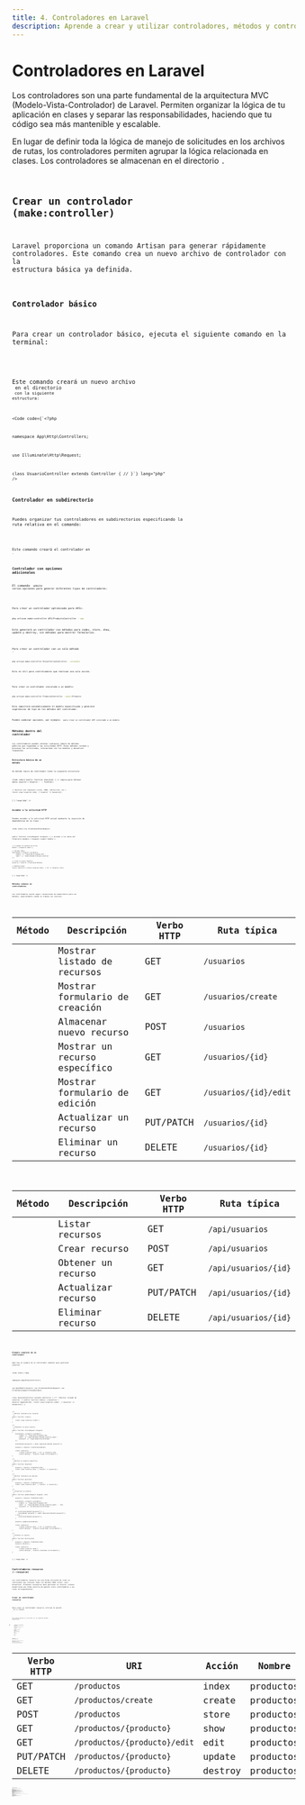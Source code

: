 ```yaml
---
title: 4. Controladores en Laravel
description: Aprende a crear y utilizar controladores, métodos y controladores resource en Laravel
---
```



# Controladores en Laravel

Los controladores son una parte fundamental de la arquitectura MVC (Modelo-Vista-Controlador) de Laravel. Permiten organizar la lógica de tu aplicación en clases y separar las responsabilidades, haciendo que tu código sea más mantenible y escalable.

En lugar de definir toda la lógica de manejo de solicitudes en los archivos de rutas, los controladores permiten agrupar la lógica relacionada en clases. Los controladores se almacenan en el directorio <Code code="app/Http/Controllers" lang="php" inline />.

## Crear un controlador (make:controller)

Laravel proporciona un comando Artisan para generar rápidamente controladores. Este comando crea un nuevo archivo de controlador con la estructura básica ya definida.

### Controlador básico

Para crear un controlador básico, ejecuta el siguiente comando en la terminal:

<Code code="php artisan make:controller UsuarioController" lang="bash" />

Este comando creará un nuevo archivo <Code code="UsuarioController.php" lang="php" inline /> en el directorio <Code code="app/Http/Controllers" lang="php" inline /> con la siguiente estructura:

<Code code={`<?php

namespace App\Http\Controllers;

use Illuminate\Http\Request;

class UsuarioController extends Controller
{
    //
}`} lang="php" />

### Controlador en subdirectorio

Puedes organizar tus controladores en subdirectorios especificando la ruta relativa en el comando:

<Code code="php artisan make:controller Admin/ProductoController" lang="bash" />

Este comando creará el controlador en <Code code="app/Http/Controllers/Admin/ProductoController.php" lang="php" inline />.

### Controlador con opciones adicionales

El comando <Code code="make:controller" lang="php" inline /> admite varias opciones para generar diferentes tipos de controladores:

<Tabs>
<TabItem label="Controlador API">

Para crear un controlador optimizado para APIs:

```bash
php artisan make:controller API/ProductoController --api
```

Esto generará un controlador con métodos para index, store, show, update y destroy, sin métodos para mostrar formularios.
</TabItem>

<TabItem label="Controlador invocable">

Para crear un controlador con un solo método <Code code="__invoke()" lang="php" inline />:

```bash
php artisan make:controller EnviarCorreoController --invokable
```

Esto es útil para controladores que realizan una sola acción.
</TabItem>

<TabItem label="Controlador con modelo">

Para crear un controlador vinculado a un modelo:

```bash
php artisan make:controller ProductoController --model=Producto
```

Esto importará automáticamente el modelo especificado y generará sugerencias de tipo en los métodos del controlador.
</TabItem>
</Tabs>

<Aside type="tip">
Puedes combinar opciones, por ejemplo: <Code code="php artisan make:controller API/ProductoController --api --model=Producto" lang="bash" /> para crear un controlador API vinculado a un modelo.
</Aside>

## Métodos dentro del controlador

Los controladores pueden contener cualquier número de métodos públicos que respondan a las solicitudes HTTP. Estos métodos reciben y procesan las solicitudes, interactúan con los modelos y devuelven respuestas.

### Estructura básica de un método

Un método típico de controlador tiene la siguiente estructura:

<Code code={`public function show($id)
{
    // Lógica para obtener datos
    $usuario = Usuario::find($id);
    
    // Devolver una respuesta (vista, JSON, redirección, etc.)
    return view('usuarios.show', ['usuario' => $usuario]);
}`} lang="php" />

### Acceder a la solicitud HTTP

Puedes acceder a la solicitud HTTP actual mediante la inyección de dependencias de la clase <Code code="Request" lang="php" inline />:

<Code code={`use Illuminate\Http\Request;

public function store(Request $request)
{
    // Acceder a los datos del formulario
    $nombre = $request->input('nombre');
    
    // O usando la sintaxis de array
    $email = $request['email'];
    
    // Validar datos
    $validated = $request->validate([
        'nombre' => 'required|string|max:255',
        'email' => 'required|email|unique:usuarios'
    ]);
    
    // Crear un nuevo registro
    $usuario = Usuario::create($validated);
    
    // Redireccionar
    return redirect()->route('usuarios.show', ['id' => $usuario->id]);
}`} lang="php" />

### Métodos comunes en controladores

Los controladores suelen seguir convenciones de nomenclatura para sus métodos, especialmente cuando se trabaja con recursos:

<Tabs>
<TabItem label="Métodos web">

| Método | Descripción | Verbo HTTP | Ruta típica |
|---------|-------------|-----------|-------------|
| <Code code="index()" lang="php" inline /> | Mostrar listado de recursos | GET | `/usuarios` |
| <Code code="create()" lang="php" inline /> | Mostrar formulario de creación | GET | `/usuarios/create` |
| <Code code="store()" lang="php" inline /> | Almacenar nuevo recurso | POST | `/usuarios` |
| <Code code="show()" lang="php" inline /> | Mostrar un recurso específico | GET | `/usuarios/{id}` |
| <Code code="edit()" lang="php" inline /> | Mostrar formulario de edición | GET | `/usuarios/{id}/edit` |
| <Code code="update()" lang="php" inline /> | Actualizar un recurso | PUT/PATCH | `/usuarios/{id}` |
| <Code code="destroy()" lang="php" inline /> | Eliminar un recurso | DELETE | `/usuarios/{id}` |

</TabItem>

<TabItem label="Métodos API">

| Método | Descripción | Verbo HTTP | Ruta típica |
|---------|-------------|-----------|-------------|
| <Code code="index()" lang="php" inline /> | Listar recursos | GET | `/api/usuarios` |
| <Code code="store()" lang="php" inline /> | Crear recurso | POST | `/api/usuarios` |
| <Code code="show()" lang="php" inline /> | Obtener un recurso | GET | `/api/usuarios/{id}` |
| <Code code="update()" lang="php" inline /> | Actualizar recurso | PUT/PATCH | `/api/usuarios/{id}` |
| <Code code="destroy()" lang="php" inline /> | Eliminar recurso | DELETE | `/api/usuarios/{id}` |

</TabItem>
</Tabs>

### Ejemplo completo de un controlador

Aquí hay un ejemplo de un controlador completo para gestionar usuarios:

<Code code={`<?php

namespace App\Http\Controllers;

use App\Models\Usuario;
use Illuminate\Http\Request;
use Illuminate\Support\Facades\Hash;

class UsuarioController extends Controller
{
    /**
     * Mostrar listado de usuarios.
     */
    public function index()
    {
        $usuarios = Usuario::paginate(15);
        return view('usuarios.index', ['usuarios' => $usuarios]);
    }

    /**
     * Mostrar formulario de creación.
     */
    public function create()
    {
        return view('usuarios.create');
    }

    /**
     * Almacenar un nuevo usuario.
     */
    public function store(Request $request)
    {
        $validated = $request->validate([
            'nombre' => 'required|string|max:255',
            'email' => 'required|email|unique:usuarios,email',
            'password' => 'required|min:8|confirmed'
        ]);
        
        $validated['password'] = Hash::make($validated['password']);
        
        $usuario = Usuario::create($validated);
        
        return redirect()
            ->route('usuarios.show', ['id' => $usuario->id])
            ->with('mensaje', 'Usuario creado correctamente');
    }

    /**
     * Mostrar un usuario específico.
     */
    public function show($id)
    {
        $usuario = Usuario::findOrFail($id);
        return view('usuarios.show', ['usuario' => $usuario]);
    }

    /**
     * Mostrar formulario de edición.
     */
    public function edit($id)
    {
        $usuario = Usuario::findOrFail($id);
        return view('usuarios.edit', ['usuario' => $usuario]);
    }

    /**
     * Actualizar un usuario.
     */
    public function update(Request $request, $id)
    {
        $usuario = Usuario::findOrFail($id);
        
        $validated = $request->validate([
            'nombre' => 'required|string|max:255',
            'email' => 'required|email|unique:usuarios,email,' . $id,
            'password' => 'nullable|min:8|confirmed'
        ]);
        
        if (isset($validated['password'])) {
            $validated['password'] = Hash::make($validated['password']);
        } else {
            unset($validated['password']);
        }
        
        $usuario->update($validated);
        
        return redirect()
            ->route('usuarios.show', ['id' => $usuario->id])
            ->with('mensaje', 'Usuario actualizado correctamente');
    }

    /**
     * Eliminar un usuario.
     */
    public function destroy($id)
    {
        $usuario = Usuario::findOrFail($id);
        $usuario->delete();
        
        return redirect()
            ->route('usuarios.index')
            ->with('mensaje', 'Usuario eliminado correctamente');
    }
}`} lang="php" />

## Controladores resource (--resource)

Los controladores resource son una forma eficiente de crear un controlador que contiene todos los métodos CRUD (Crear, Leer, Actualizar, Eliminar) necesarios para gestionar un recurso. Laravel proporciona una forma sencilla de generar estos controladores y sus rutas correspondientes.

### Crear un controlador resource

Para crear un controlador resource, utiliza la opción <Code code="--resource" lang="php" inline /> con el comando <Code code="make:controller" lang="php" inline />:

<Code code="php artisan make:controller ProductoController --resource" lang="bash" />

Este comando generará un controlador con los siguientes métodos predefinidos:

- <Code code="index()" lang="php" inline />: Mostrar listado de recursos
- <Code code="create()" lang="php" inline />: Mostrar formulario de creación
- <Code code="store()" lang="php" inline />: Almacenar un nuevo recurso
- <Code code="show()" lang="php" inline />: Mostrar un recurso específico
- <Code code="edit()" lang="php" inline />: Mostrar formulario de edición
- <Code code="update()" lang="php" inline />: Actualizar un recurso
- <Code code="destroy()" lang="php" inline />: Eliminar un recurso

### Registrar rutas para un controlador resource

Para registrar todas las rutas necesarias para un controlador resource, puedes utilizar el método <Code code="Route::resource()" lang="php" inline /> en tu archivo de rutas:

<Code code={`use App\Http\Controllers\ProductoController;

Route::resource('productos', ProductoController::class);`} lang="php" />

Este único comando creará automáticamente las siguientes rutas:

| Verbo HTTP | URI | Acción | Nombre de ruta |
|-----------|-----|--------|---------------|
| GET | `/productos` | index | productos.index |
| GET | `/productos/create` | create | productos.create |
| POST | `/productos` | store | productos.store |
| GET | `/productos/{producto}` | show | productos.show |
| GET | `/productos/{producto}/edit` | edit | productos.edit |
| PUT/PATCH | `/productos/{producto}` | update | productos.update |
| DELETE | `/productos/{producto}` | destroy | productos.destroy |

### Personalizar rutas resource

Puedes personalizar las rutas resource de varias maneras:

#### Especificar solo ciertos métodos

<Code code={`// Solo incluir estas acciones
Route::resource('productos', ProductoController::class)->only([
    'index', 'show'
]);

// Excluir estas acciones
Route::resource('productos', ProductoController::class)->except([
    'create', 'store', 'update', 'destroy'
]);`} lang="php" />

#### Cambiar los parámetros de ruta

Por defecto, Laravel utiliza el nombre del recurso en singular como parámetro (por ejemplo, `{producto}`). Puedes cambiar esto con el método <Code code="parameters()" lang="php" inline />:

<Code code={`Route::resource('productos', ProductoController::class)
    ->parameters(['productos' => 'producto_id']);`} lang="php" />

Esto cambiará las rutas a `/productos/{producto_id}`.

#### Rutas resource anidadas

Puedes crear rutas resource anidadas para representar relaciones entre recursos:

<Code code={`Route::resource('categorias', CategoriaController::class);
Route::resource('categorias.productos', CategoriaProductoController::class);`} lang="php" />

Esto creará rutas como `/categorias/{categoria}/productos/{producto}`.

### Controladores API resource

Para APIs, a menudo no necesitas las rutas para mostrar formularios (<Code code="create" lang="php" inline /> y <Code code="edit" lang="php" inline />). Laravel proporciona un atajo para crear controladores y rutas resource optimizados para APIs:

<Code code="php artisan make:controller API/ProductoController --api" lang="bash" />

Y para registrar solo las rutas API:

<Code code={`Route::apiResource('productos', API\ProductoController::class);`} lang="php" />

Esto registrará solo las rutas <Code code="index" lang="php" inline />, <Code code="store" lang="php" inline />, <Code code="show" lang="php" inline />, <Code code="update" lang="php" inline /> y <Code code="destroy" lang="php" inline />.

Para registrar múltiples recursos API a la vez:

<Code code={`Route::apiResources([
    'productos' => API\ProductoController::class,
    'categorias' => API\CategoriaController::class,
]);`} lang="php" />

<Aside type="tip">
Puedes ver todas las rutas registradas en tu aplicación ejecutando <Code code="php artisan route:list" lang="bash" />.
</Aside>

## Inyección de dependencias

Laravel utiliza un contenedor de servicios que permite la inyección de dependencias en los controladores. Esto facilita el acceso a los servicios de la aplicación y mejora la testabilidad del código.

### Inyección en el constructor

Puedes inyectar dependencias en el constructor de tu controlador, y Laravel las resolverá automáticamente:

<Code code={`<?php

namespace App\Http\Controllers;

use App\Repositories\UserRepository;
use App\Services\NotificationService;

class UsuarioController extends Controller
{
    protected $users;
    protected $notificationService;

    public function __construct(UserRepository $users, NotificationService $notificationService)
    {
        $this->users = $users;
        $this->notificationService = $notificationService;
    }

    public function show($id)
    {
        $usuario = $this->users->find($id);
        return view('usuarios.show', ['usuario' => $usuario]);
    }

    public function notify($id)
    {
        $usuario = $this->users->find($id);
        $this->notificationService->sendWelcomeNotification($usuario);
        
        return back()->with('mensaje', 'Notificación enviada');
    }
}`} lang="php" />

### Inyección en métodos

También puedes inyectar dependencias directamente en los métodos del controlador:

<Code code={`<?php

namespace App\Http\Controllers;

use Illuminate\Http\Request;
use App\Services\ReporteService;

class ReporteController extends Controller
{
    public function generar(Request $request, ReporteService $reporteService, $tipo)
    {
        $datos = $reporteService->generarReporte($tipo, $request->input('desde'), $request->input('hasta'));
        
        return view('reportes.mostrar', ['datos' => $datos, 'tipo' => $tipo]);
    }
}`} lang="php" />

En este ejemplo, Laravel inyectará automáticamente una instancia de <Code code="Request" lang="php" inline /> y <Code code="ReporteService" lang="php" inline />.

### Inyección de modelos implícitos

Laravel permite la inyección implícita de modelos en las rutas y controladores. Esto significa que Laravel buscará automáticamente un modelo por su ID y lo inyectará:

<Code code={`use App\Models\Usuario;

Route::get('/usuarios/{usuario}', function (Usuario $usuario) {
    return $usuario;
});

// En un controlador
public function show(Usuario $usuario)
{
    return view('usuarios.show', ['usuario' => $usuario]);
}`} lang="php" />

En estos ejemplos, Laravel buscará automáticamente un <Code code="Usuario" lang="php" inline /> con un ID que coincida con el valor del segmento de ruta <Code code="{usuario}" lang="php" inline />. Si no se encuentra, se devolverá automáticamente una respuesta 404.

### Personalizar la clave de resolución

Por defecto, la inyección implícita de modelos utiliza el campo <Code code="id" lang="php" inline /> para buscar el modelo. Puedes personalizar esto sobrescribiendo el método <Code code="getRouteKeyName()" lang="php" inline /> en tu modelo:

<Code code={`<?php

namespace App\Models;

use Illuminate\Database\Eloquent\Model;

class Usuario extends Model
{
    /**
     * Obtener la clave utilizada por la inyección implícita de modelos.
     */
    public function getRouteKeyName()
    {
        return 'nombre_usuario'; // En lugar de 'id'
    }
}`} lang="php" />

### Inyección de servicios personalizados

Para que Laravel pueda inyectar tus servicios personalizados, debes registrarlos en el contenedor de servicios. Esto se hace típicamente en un proveedor de servicios (Service Provider):

<Code code={`<?php

namespace App\Providers;

use App\Services\ReporteService;
use App\Services\ReporteServiceImpl;
use Illuminate\Support\ServiceProvider;

class AppServiceProvider extends ServiceProvider
{
    public function register()
    {
        $this->app->bind(ReporteService::class, ReporteServiceImpl::class);
    }
}`} lang="php" />

<Aside type="tip">
La inyección de dependencias promueve el principio de inversión de control, lo que hace que tu código sea más modular, mantenible y fácil de probar.
</Aside>

## Conclusión

Los controladores en Laravel proporcionan una forma organizada y estructurada de manejar la lógica de tu aplicación. Utilizando controladores resource y la inyección de dependencias, puedes crear código limpio, mantenible y fácil de probar.

Recuerda que los controladores deben mantenerse "delgados" y enfocarse principalmente en recibir solicitudes HTTP y devolver respuestas. La lógica de negocio compleja debe delegarse a servicios o modelos para mantener una arquitectura limpia y escalable.
